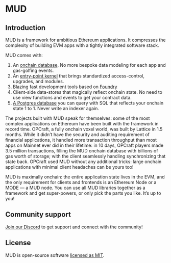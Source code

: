 
# MUD

<div align="center">
  <div style={{ width: "200px", marginBottom: "20px" }}>
    <Logo />
  </div>
</div>

## Introduction

MUD is a framework for ambitious Ethereum applications. It compresses the complexity of building EVM apps with a tightly integrated software stack. 

MUD comes with:

1. An [onchain database](store). No more bespoke data modeling for each app and gas-golfing events.
2. An [entry-point kernel](world) that brings standardized access-control, upgrades, and modules.  
3. Blazing fast development tools based on [Foundry](https://github.com/foundry-rs/foundry)
4. Client-side data-stores that magically reflect onchain state. No need to use view functions and events to get your contract data. 
5. [A Postgres database](mode) you can query with SQL that reflects your onchain state 1 to 1. Never write an indexer again.

The projects built with MUD speak for themselves: some of the most complex applications on Ethereum have been built with the framework in record time. OPCraft, a fully onchain voxel world, was built by Lattice in 1.5 months. While it didn’t have the security and auditing requirement of financial applications, it handled more transaction throughput than most apps on Mainnet ever did in their lifetime: in 10 days, OPCraft players made 3.5 million transactions, filling the MUD onchain database with billions of gas worth of storage; with the client seamlessly handling synchronizing that state back. OPCraft used MUD without any additional tricks: large onchain applications with minimal client headaches can be yours too! 

MUD is maximally onchain: the entire application state lives in the EVM, and the only requirement for clients and frontends is an Ethereum Node or a MODE — a MUD node. You can use all MUD libraries together as a framework and get super-powers, or only pick the parts you like. It’s up to you!

## Community support

[Join our Discord](https://lattice.xyz/discord) to get support and connect with the community!

## License

MUD is open-source software [licensed as MIT](LICENSE).
